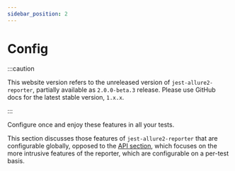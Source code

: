 ```yaml
---
sidebar_position: 2
---
```



# Config

:::caution

This website version refers to the unreleased version of `jest-allure2-reporter`, partially available as `2.0.0-beta.3` release.
Please use GitHub docs for the latest stable version, `1.x.x`.

:::

Configure once and enjoy these features in all your tests.

This section discusses those features of `jest-allure2-reporter` that are configurable
globally, opposed to the [API section][API], which focuses on the more intrusive features
of the reporter, which are configurable on a per-test basis.

<DocCardList />

[API]: ../api/index.mdx
